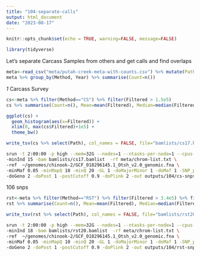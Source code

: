```yaml
---
title: "104-separate-calls"
output: html_document
date: "2023-08-17"
---
```


```r
knitr::opts_chunk$set(echo = TRUE, warning=FALSE, message=FALSE)
```

```r
library(tidyverse)
```

Let's separate Carcass Samples from others and get calls and find overlaps     

```r
meta<-read_csv("meta/putah-creek-meta-with-counts.csv") %>% mutate(Path=paste0("data/split/",SampleName,".sort.flt.bam"))
meta %>% group_by(Method, Year) %>% summarise(Count=n())
```
_1_ Carcass Survey      

```r
cs<-meta %>% filter(Method=="CS") %>% filter(Filtered > 1.5e5)
cs %>% summarise(Count=n(), Mean=mean(Filtered), Median=median(Filtered)) 

ggplot(cs) +
  geom_histogram(aes(x=Filtered)) +
  xlim(0, max(cs$Filtered)+1e5) +
  theme_bw() 
```

```r
write_tsv(cs %>% select(Path), col_names = FALSE, file="bamlists/cs17.bamlist")
```

```sh
srun -t 2:00:00 -p high --mem=32G --nodes=1 --ntasks-per-node=1 --cpus-per-task=12 $HOME/angsd/angsd -nthreads 24 \
-minInd 15 -bam bamlists/cs17.bamlist  -rf meta/chrom-list.txt \
-ref  ~/genomes/chinook-2/GCF_018296145.1_Otsh_v2.0_genomic.fna \
-minMaf 0.05 -minMapQ 10 -minQ 20 -GL 1 -doMajorMinor 1 -doMaf 1 -SNP_pval 1e-6 \
-doGeno 2 -doPost 1 -postCutoff 0.9 -doPlink 2 -out outputs/104/cs-snps > outputs/104/cs17-snps.out 2> outputs/104/cs17-snps.err &
```
 106 snps
 
 
```r
rst<-meta %>% filter(Method=="RST") %>% filter(Filtered > 3.4e5) %>% filter(Filtered< 4.5e5)
rst %>% summarise(Count=n(), Mean=mean(Filtered), Median=median(Filtered)) 

write_tsv(rst %>% select(Path), col_names = FALSE, file="bamlists/rst20.bamlist")

``` 

```sh
srun -t 2:00:00 -p high --mem=32G --nodes=1 --ntasks-per-node=1 --cpus-per-task=12 $HOME/angsd/angsd -nthreads 24 \
-minInd 18 -bam bamlists/rst20.bamlist  -rf meta/chrom-list.txt \
-ref  ~/genomes/chinook-2/GCF_018296145.1_Otsh_v2.0_genomic.fna \
-minMaf 0.05 -minMapQ 10 -minQ 20 -GL 1 -doMajorMinor 1 -doMaf 1 -SNP_pval 1e-6 \
-doGeno 2 -doPost 1 -postCutoff 0.9 -doPlink 2 -out outputs/104/rst-snps > outputs/104/rst20-snps.out 2> outputs/104/rst20-snps.err &
```
